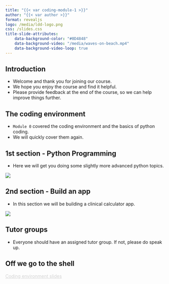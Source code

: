 ```yaml
---
title: "{{< var coding-module-1 >}}"
author: "{{< var author >}}"
format: revealjs
logo: /media/ldd-logo.png
css: /slides.css
title-slide-attributes:
    data-background-color: "#0D4848"
    data-background-video: "/media/waves-on-beach.mp4"
    data-background-video-loop: true
---
```



## Introduction {background-image="/media/welcome-sign.jpg" background-opacity="0.4"}

* Welcome and thank you for joining our course.
* We hope you enjoy the course and find it helpful.
* Please provide feedback at the end of the course, so we can help improve things further.


## The coding environment {background-image="/media/bamboo-woods.jpg" background-opacity="0.2"}

* `Module 0` covered the coding environment and the basics of python coding.
* We will quickly cover them again.


## 1st section - Python Programming

* Here we will get you doing some slightly more advanced python topics.

![](/media/python-logo.png){ fig-align="center" width="max" height="max" fig-alt="Python logo"}


## 2nd section - Build an app

* In this section we will be building a clinical calculator app.

![](/media/egfr-web-app.png){ fig-align="center" width="max" height="max" fig-alt="Webpage of eGFR app"}

## Tutor groups {background-image="/media/teacher-and-blackboard.jpg" background-opacity="0.6"}

* Everyone should have an assigned tutor group. If not, please do speak up.

## Off we go to the shell {background-image="/media/horses-galloping.jpg" background-opacity="0.6"}

```{=html}
<div class="bottom-right">
    <a href="https://letsdodigital.org/learn/learn-python/module-1/2-coding-environment.html" style="color: lightgrey;">Coding environment slides</a>
</div>
```